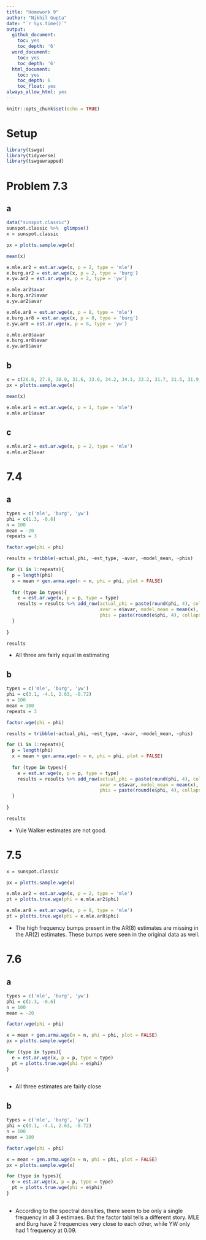 ```yaml
---
title: "Homework 9"
author: "Nikhil Gupta"
date: "`r Sys.time()`"
output:
  github_document:
    toc: yes
    toc_depth: '6'
  word_document:
    toc: yes
    toc_depth: '6'
  html_document:
    toc: yes
    toc_depth: 6
    toc_float: yes
always_allow_html: yes
---
```


```r
knitr::opts_chunk$set(echo = TRUE)
```

# Setup

```r
library(tswge)
library(tidyverse)
library(tswgewrapped)
```


# Problem 7.3

## a

```r
data("sunspot.classic")
sunspot.classic %>%  glimpse()
x = sunspot.classic
```

```r
px = plotts.sample.wge(x)
```

```r
mean(x)
```

```r
e.mle.ar2 = est.ar.wge(x, p = 2, type = 'mle')
e.burg.ar2 = est.ar.wge(x, p = 2, type = 'burg')
e.yw.ar2 = est.ar.wge(x, p = 2, type = 'yw')

e.mle.ar2$avar
e.burg.ar2$avar
e.yw.ar2$avar

```

```r
e.mle.ar8 = est.ar.wge(x, p = 8, type = 'mle')
e.burg.ar8 = est.ar.wge(x, p = 8, type = 'burg')
e.yw.ar8 = est.ar.wge(x, p = 8, type = 'yw')

e.mle.ar8$avar
e.burg.ar8$avar
e.yw.ar8$avar
```

## b
```r
x = c(26.8, 27.8, 30.0, 31.6, 33.0, 34.2, 34.1, 33.2, 31.7, 31.5, 31.9, 31.5, 30.0, 29.4, 29.9)
px = plotts.sample.wge(x)
```

```r
mean(x)
```

```r
e.mle.ar1 = est.ar.wge(x, p = 1, type = 'mle')
e.mle.ar1$avar
```

## c
```r
e.mle.ar2 = est.ar.wge(x, p = 2, type = 'mle')
e.mle.ar2$avar
```

# 7.4

## a
```r
types = c('mle', 'burg', 'yw')
phi = c(1.3, -0.6)
n = 100
mean = -20
repeats = 3

factor.wge(phi = phi)

results = tribble(~actual_phi, ~est_type, ~avar, ~model_mean, ~phis) 

for (i in 1:repeats){
  p = length(phi)
  x = mean + gen.arma.wge(n = n, phi = phi, plot = FALSE)    
  
  for (type in types){
    e = est.ar.wge(x, p = p, type = type)
    results = results %>% add_row(actual_phi = paste(round(phi, 4), collapse = " "), est_type = type,
                                  avar = e$avar, model_mean = mean(x),
                                  phis = paste(round(e$phi, 4), collapse = " "))
  }
  
}

results
```

* All three are fairly equal in estimating

## b
```r
types = c('mle', 'burg', 'yw')
phi = c(3.1, -4.1, 2.63, -0.72)
n = 100
mean = 100
repeats = 3

factor.wge(phi = phi)

results = tribble(~actual_phi, ~est_type, ~avar, ~model_mean, ~phis) 

for (i in 1:repeats){
  p = length(phi)
  x = mean + gen.arma.wge(n = n, phi = phi, plot = FALSE)    
  
  for (type in types){
    e = est.ar.wge(x, p = p, type = type)
    results = results %>% add_row(actual_phi = paste(round(phi, 4), collapse = " "), est_type = type,
                                  avar = e$avar, model_mean = mean(x),
                                  phis = paste(round(e$phi, 4), collapse = " "))
  }
  
}

results
```

* Yule Walker estimates are not good.

# 7.5
```r
x = sunspot.classic
```

```r
px = plotts.sample.wge(x)
```

```r
e.mle.ar2 = est.ar.wge(x, p = 2, type = 'mle')
pt = plotts.true.wge(phi = e.mle.ar2$phi)
```

```r
e.mle.ar8 = est.ar.wge(x, p = 8, type = 'mle')
pt = plotts.true.wge(phi = e.mle.ar8$phi)
```

* The high frequency bumps present in the AR(8) estimates are missing in the AR(2) estimates. These bumps were seen in the original data as well.

# 7.6

## a
```r
types = c('mle', 'burg', 'yw')
phi = c(1.3, -0.6)
n = 100
mean = -20

factor.wge(phi = phi)

x = mean + gen.arma.wge(n = n, phi = phi, plot = FALSE)    
px = plotts.sample.wge(x)

for (type in types){
  e = est.ar.wge(x, p = p, type = type)
  pt = plotts.true.wge(phi = e$phi)
}
  
```

* All three estimates are fairly close

## b
```r
types = c('mle', 'burg', 'yw')
phi = c(3.1, -4.1, 2.63, -0.72)
n = 100
mean = 100

factor.wge(phi = phi)

x = mean + gen.arma.wge(n = n, phi = phi, plot = FALSE)    
px = plotts.sample.wge(x)

for (type in types){
  e = est.ar.wge(x, p = p, type = type)
  pt = plotts.true.wge(phi = e$phi)
}
  
```

* According to the spectral densities, there seem to be only a single frequency in all 3 estimaes. But the factor tabl tells a different story. MLE and Burg have 2 frequencies very close to each other, while YW only had 1 frequency at 0.09.

```r

```

```r

```

```r

```

```r

```

```r

```

```r

```

```r

```

```r

```

```r

```

```r

```

```r

```

